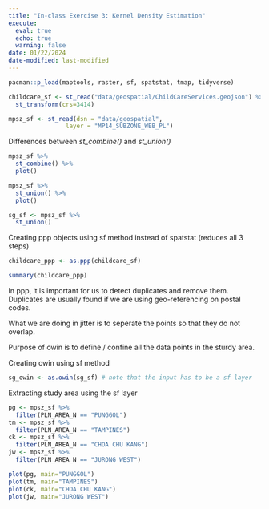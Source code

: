 ```yaml
---
title: "In-class Exercise 3: Kernel Density Estimation"
execute:
  eval: true
  echo: true
  warning: false
date: 01/22/2024
date-modified: last-modified
---
```


```r
pacman::p_load(maptools, raster, sf, spatstat, tmap, tidyverse)
```

```r
childcare_sf <- st_read("data/geospatial/ChildCareServices.geojson") %>%
  st_transform(crs=3414)
```

```r
mpsz_sf <- st_read(dsn = "data/geospatial", 
                layer = "MP14_SUBZONE_WEB_PL")
```

Differences between *st_combine()* and *st_union()*

```r
mpsz_sf %>%
  st_combine() %>%
  plot()
```

```r
mpsz_sf %>%
  st_union() %>%
  plot()
```

```r
sg_sf <- mpsz_sf %>%
  st_union()
```

Creating ppp objects using sf method instead of spatstat (reduces all 3 steps)

```r
childcare_ppp <- as.ppp(childcare_sf)
```

```r
summary(childcare_ppp)
```

In ppp, it is important for us to detect duplicates and remove them. Duplicates are usually found if we are using geo-referencing on postal codes.

What we are doing in jitter is to seperate the points so that they do not overlap.

Purpose of owin is to define / confine all the data points in the sturdy area.

Creating owin using sf method

```r
sg_owin <- as.owin(sg_sf) # note that the input has to be a sf layer
```

Extracting study area using the sf layer

```r
pg <- mpsz_sf %>%
  filter(PLN_AREA_N == "PUNGGOL")
tm <- mpsz_sf %>%
  filter(PLN_AREA_N == "TAMPINES")
ck <- mpsz_sf %>%
  filter(PLN_AREA_N == "CHOA CHU KANG")
jw <- mpsz_sf %>%
  filter(PLN_AREA_N == "JURONG WEST")
```

```r
plot(pg, main="PUNGGOL")
plot(tm, main="TAMPINES")
plot(ck, main="CHOA CHU KANG")
plot(jw, main="JURONG WEST")
```
